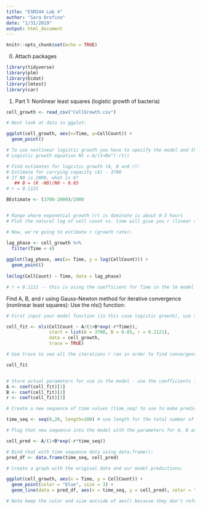 ```yaml
---
title: "ESM244 Lab 4"
author: "Sara Orofino"
date: "1/31/2019"
output: html_document
---
```


```r
knitr::opts_chunk$set(echo = TRUE)

```

0. Attach packages 

```r

library(tidyverse)
library(plm)
library(Ecdat)
library(lmtest)
library(car)

```

1. Part 1: Nonlinear least squares (logistic growth of bacteria)

```r


cell_growth <- read_csv("CellGrowth.csv")

# Next look at data in ggplot: 

ggplot(cell_growth, aes(x=Time, y=CellCount)) +
  geom_point()

# To use nonlinear logistic growth you have to specify the model and the beginning estimates 
# Logistic growth equation Nt = A/(1+Be^(-rt))

# Find estimates for logistic growth (A, B and r):
# Estimate for carrying capacity (A) - 3700
# If N0 is 2000, what is b? 
   ## B = (K -N0)/N0 ~ 0.85
# r = 0.1121

BEstimate <- (3700-2000)/2000


# Range where exponetial growth (r) is dominate is about 0-3 hours
# Plot the natural log of cell count vs. time will give you r (linear relationship between ln(y) and t with r as the slope of that line)

# Now, we're going to estimate r (growth rate):

lag_phase <- cell_growth %>% 
  filter(Time < 4)
  
ggplot(lag_phase, aes(x= Time, y = log(CellCount))) +
  geom_point()
  
lm(log(CellCount) ~ Time, data = lag_phase)

# r = 0.1121 -- this is using the coefficient for Time in the lm model 

```

Find A, B, and r using Gauss-Newton method for iterative convergence (nonlinear least squares):
Use the nls() function:


```r

# First input your model function (in this case logistic growth), use start = list() to give the initial estimates for the parameters, give dataframe

cell_fit <- nls(CellCount ~ A/(1+B*exp(-r*Time)),
                start = list(A = 3700, B = 0.85, r = 0.1121),
                data = cell_growth, 
                trace = TRUE)

# Use trace to see all the iterations r ran in order to find convergence (minimized least squares for the parameter values)

cell_fit


# Store actual parameters for use in the model - use the coefficients from the model in case the model changes
A <- coef(cell_fit)[1]
B <- coef(cell_fit)[2]
r <- coef(cell_fit)[3]

# Create a new sequence of time values (time_seq) to use to make predictions 

time_seq <- seq(0,20, length=100) # use length for the total number of observations in that sequence

# Plug that new sequence into the model with the parameters for A, B and r that we found:

cell_pred <- A/(1+B*exp(-r*time_seq))

# Bind that with time sequence data using data.frame():
pred_df <- data.frame(time_seq, cell_pred)

# Create a graph with the original data and our model predictions: 

ggplot(cell_growth, aes(x = Time, y = CellCount)) +
  geom_point(color = "blue", size = 3) +
  geom_line(data = pred_df, aes(x = time_seq, y = cell_pred), color = "orange", size = 1)

# Note keep the color and size outside of aes() because they don't reference a specific variable and if you put them inside the aes() ggplot will try to make a legend for it 

```










